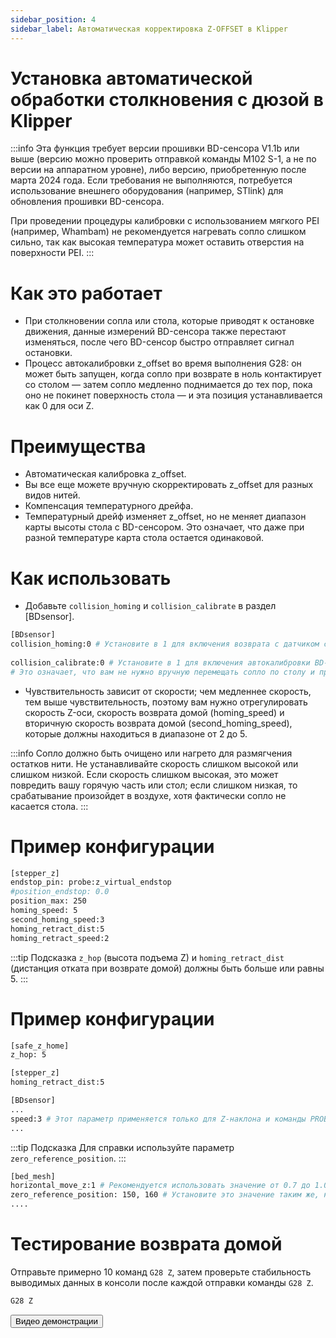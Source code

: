 ```yaml
---
sidebar_position: 4
sidebar_label: Автоматическая корректировка Z-OFFSET в Klipper
---
```


# Установка автоматической обработки столкновения с дюзой в Klipper

:::info
Эта функция требует версии прошивки BD-сенсора V1.1b или выше (версию можно проверить отправкой команды M102 S-1, а не по версии на аппаратном уровне), либо версию, приобретенную после марта 2024 года. Если требования не выполняются, потребуется использование внешнего оборудования (например, STlink) для обновления прошивки BD-сенсора.

При проведении процедуры калибровки с использованием мягкого PEI (например, Whambam) не рекомендуется нагревать сопло слишком сильно, так как высокая температура может оставить отверстия на поверхности PEI.
:::

# Как это работает
* При столкновении сопла или стола, которые приводят к остановке движения, данные измерений BD-сенсора также перестают изменяться, после чего BD-сенсор быстро отправляет сигнал остановки.
* Процесс автокалибровки z_offset во время выполнения G28: он может быть запущен, когда сопло при возврате в ноль контактирует со столом — затем сопло медленно поднимается до тех пор, пока оно не покинет поверхность стола — и эта позиция устанавливается как 0 для оси Z.

# Преимущества
* Автоматическая калибровка z_offset.
* Вы все еще можете вручную скорректировать z_offset для разных видов нитей.
* Компенсация температурного дрейфа.
* Температурный дрейф изменяет z_offset, но не меняет диапазон карты высоты стола с BD-сенсором. Это означает, что даже при разной температуре карта стола остается одинаковой.

# Как использовать

* Добавьте `collision_homing` и `collision_calibrate` в раздел [BDsensor].
``` bash
[BDsensor] 
collision_homing:0 # Установите в 1 для включения возврата с датчиком столкновения с соплом. Отключите, установив 0. Включение с датчиком столкновения с соплом. Отключение с помощью установки значения 0.
                   
collision_calibrate:0 # Установите в 1 для включения автокалибровки BD-сенсора с датчиком столкновения с соплом. Отключите, установив 0. # Включение автокалибровки BD-сенсора с датчиком столкновения с соплом. Отключение с помощью установки значения 0.
# Это означает, что вам не нужно вручную перемещать сопло по столу и проводить тест с бумагой перед отправкой команды калибровки M102 S-6.
```

* Чувствительность зависит от скорости; чем медленнее скорость, тем выше чувствительность, поэтому вам нужно отрегулировать скорость Z-оси, скорость возврата домой (homing_speed) и вторичную скорость возврата домой (second_homing_speed), которые должны находиться в диапазоне от 2 до 5.

:::info
Сопло должно быть очищено или нагрето для размягчения остатков нити.
Не устанавливайте скорость слишком высокой или слишком низкой. Если скорость слишком высокая, это может повредить вашу горячую часть или стол; если слишком низкая, то срабатывание произойдет в воздухе, хотя фактически сопло не касается стола.
:::

# Пример конфигурации
``` bash
[stepper_z]
endstop_pin: probe:z_virtual_endstop
#position_endstop: 0.0
position_max: 250
homing_speed: 5
second_homing_speed:3
homing_retract_dist:5
homing_retract_speed:2
```

:::tip Подсказка
`z_hop` (высота подъема Z) и `homing_retract_dist` (дистанция отката при возврате домой) должны быть больше или равны 5.
:::
# Пример конфигурации

```bash
[safe_z_home]
z_hop: 5 

[stepper_z]
homing_retract_dist:5
```
```bash
[BDsensor] 
...
speed:3 # Этот параметр применяется только для Z-наклона и команды PROBE_ACCURACY. # Этот параметр применяется только для Z-наклона и команды PROBE_ACCURACY.
...

```
:::tip Подсказка
Для справки используйте параметр `zero_reference_position`.
:::

``` bash
[bed_mesh]
horizontal_move_z:1 # Рекомендуется использовать значение от 0.7 до 1.0 мм.
zero_reference_position: 150, 160 # Установите это значение таким же, как home_xy_position в секции safe_z_home.
....
```

# Тестирование возврата домой
Отправьте примерно 10 команд `G28 Z`, затем проверьте стабильность выводимых данных в консоли после каждой отправки команды `G28 Z`.
``` bash
G28 Z
```
<Button variant="contained" disableElevation href="https://www.youtube.com/watch?v=RuPoXbrSPDc">Видео демонстрации</Button>
